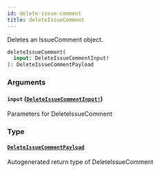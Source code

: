 ```yaml
---
id: delete-issue-comment
title: deleteIssueComment
---
```


Deletes an IssueComment object.

```graphql
deleteIssueComment(
  input: DeleteIssueCommentInput!
): DeleteIssueCommentPayload

```

### Arguments

#### `input` ([`DeleteIssueCommentInput!`](/docs/api/inputs/delete-issue-comment-input))

Parameters for DeleteIssueComment

### Type

#### [`DeleteIssueCommentPayload`](/docs/api/objects/delete-issue-comment-payload)

Autogenerated return type of DeleteIssueComment
